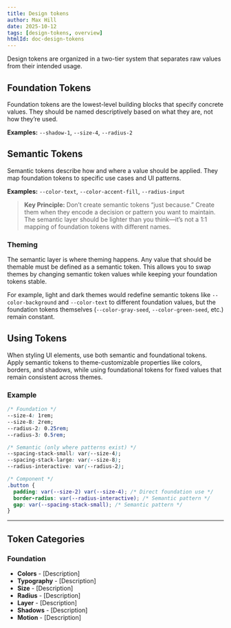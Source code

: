 ```yaml
---
title: Design tokens
author: Max Hill
date: 2025-10-12
tags: [design-tokens, overview]
htmlId: doc-design-tokens
---
```


Design tokens are organized in a two-tier system that separates raw values from their intended usage.

## Foundation Tokens
Foundation tokens are the lowest-level building blocks that specify concrete values. They should be named descriptively based on what they are, not how they’re used.

**Examples:** `--shadow-1`, `--size-4`, `--radius-2`

## Semantic Tokens
Semantic tokens describe how and where a value should be applied. They map foundation tokens to specific use cases and UI patterns.

**Examples:** `--color-text`, `--color-accent-fill`, `--radius-input`

> **Key Principle:** Don’t create semantic tokens “just because.” Create them when they encode a decision or pattern you want to maintain. The semantic layer should be lighter than you think—it’s not a 1:1 mapping of foundation tokens with different names.

### Theming
The semantic layer is where theming happens. Any value that should be themable must be defined as a semantic token. This allows you to swap themes by changing semantic token values while keeping your foundation tokens stable.

For example, light and dark themes would redefine semantic 
tokens like `--color-background` and `--color-text` to 
different foundation values, but the foundation tokens 
themselves (`--color-gray-seed`, `--color-green-seed`, etc.) remain constant.

## Using Tokens
When styling UI elements, use both semantic and foundational tokens. 
Apply semantic tokens to theme-customizable properties like colors, 
borders, and shadows, while using foundational tokens for fixed 
values that remain consistent across themes.

### Example
```css
/* Foundation */
--size-4: 1rem;
--size-8: 2rem;
--radius-2: 0.25rem;
--radius-3: 0.5rem;

/* Semantic (only where patterns exist) */
--spacing-stack-small: var(--size-4);
--spacing-stack-large: var(--size-8);
--radius-interactive: var(--radius-2);

/* Component */
.button {
  padding: var(--size-2) var(--size-4); /* Direct foundation use */
  border-radius: var(--radius-interactive); /* Semantic pattern */
  gap: var(--spacing-stack-small); /* Semantic pattern */
}
```

-----

## Token Categories
### Foundation
- **Colors** - [Description]
- **Typography** - [Description]
- **Size** - [Description]
- **Radius** - [Description]
- **Layer** - [Description]
- **Shadows** - [Description]
- **Motion** - [Description]

